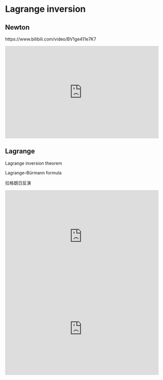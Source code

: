 # Lagrange inversion

## Newton

https://www.bilibili.com/video/BV1ge411e7K7

::: {show-in="html"}
<iframe width=500 height=300 frameborder="0" allowfullscreen src="https://player.bilibili.com/player.html?bvid=BV1ge411e7K7&autoplay=0"></iframe>
:::

## Lagrange

Lagrange inversion theorem

::: {show-in="html"}
Lagrange–Bürmann formula

拉格朗日反演
:::

::: {show-in="pdf"}
\begin{CJK}{UTF8}{bsmi}
拉格朗日反演
\end{CJK}
:::

::: {show-in="html"}
<iframe width=500 height=300 frameborder="0" allowfullscreen src="https://player.bilibili.com/player.html?bvid=BV13V411L7XL&autoplay=0"></iframe>
:::

::: {show-in="html"}
<iframe width=500 height=300 frameborder="0" allowfullscreen src="https://player.bilibili.com/player.html?bvid=BV1AM41167y2&autoplay=0"></iframe>
:::